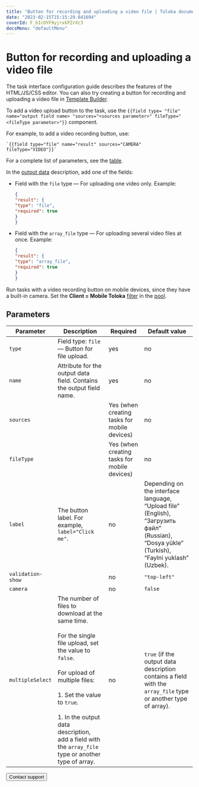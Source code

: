 ```yaml
---
title: "Button for recording and uploading a video file | Toloka documentation"
date: "2023-02-15T15:15:29.041694"
coverId: F_bIcOYF9yjrxkPZrXc3
docsMenu: "defaultMenu"
---
```



# Button for recording and uploading a video file

<Note mode="note" title="Note">

The task interface configuration guide describes the features of the HTML/JS/CSS editor. You can also try creating a button for recording and uploading a video file in [Template Builder](/docs/template-builder/reference/field.media-file).

</Note>

To add a video upload button to the task, use the `{{field type= "file" name="output field name> "sources="<sources parameter>" fileType="<fileType parameter>"}}` component.

For example, to add a video recording button, use:

```plaintext
`{{field type="file" name="result" sources="CAMERA" fileType="VIDEO"}}`
```

For a complete list of parameters, see the [table](#parameters).

In the [output data](/docs/guide/incoming) description, add one of the fields:

- Field with the `file` type — For uploading one video only. Example:

    ```json
    {
    "result": {
    "type": "file",
    "required": true
    }
    }
    ```

- Field with the `array_file` type — For uploading several video files at once. Example:

    ```json
    {
    "result": {
    "type": "array_file",
    "required": true
    }
    }
    ```

Run tasks with a video recording button on mobile devices, since they have a built-in camera. Set the **Client = Mobile Toloka** [filter](/docs/guide/filters) in the [pool](/docs/glossary#pool).

## Parameters

**Parameter**|**Description**|**Required**|**Default value**
----- | ----- | ----- | -----
`type`| Field type: `file` — Button for file upload. | yes | no
`name`| Attribute for the output data field. Contains the output field name. | yes | no
`sources`| <UploadVideoTable1/>| Yes (when creating tasks for mobile devices) | no
`fileType`| <UploadVideoTable2/>| Yes (when creating tasks for mobile devices) | no
`label`| The button label. For example, `label="Click me"`. | no | Depending on the interface language, “Upload file” (English), “Загрузить файл” (Russian), “Dosya yükle” (Turkish), “Faylni yuklash” (Uzbek).
`validation-show`| <UploadVideoTable3/>| no | `"top-left"`
`camera`| <UploadVideoTable4/>| no | `false`
`multipleSelect`| The number of files to download at the same time.<br/><br/>For the single file upload, set the value to `false`.<br/><br/>For upload of multiple files:<br/><br/>1. Set the value to `true`.<br/><br/>1. In the output data description, add a field with the `array_file` type or another type of array. | no | `true` (if the output data description contains a field with the `array_file` type or another type of array).

<Button themeColor="light" view="default" size="l" type="link" url="/docs/guide/troubleshooting/support?form-source=guide-t-components-upload-video">Contact support</Button>
